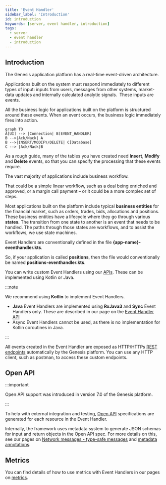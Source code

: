 ```yaml
---
title: 'Event Handler'
sidebar_label: 'Introduction'
id: introduction
keywords: [server, event handler, introduction]
tags:
  - server
  - event handler
  - introduction
---
```


## Introduction

The Genesis application platform has a real-time event-driven architecture.

Applications built on the system must respond immediately to different types of input: inputs from users, messages from other systems, market-data updates and internally calculated analytic signals.  These inputs are events.

All the business logic for applications built on the platform is structured around these events. When an event occurs, the business logic immediately fires into action.

```mermaid
graph TD
A[UI] --> |Connection| B(EVENT_HANDLER)
B -->|Ack/Nack| A
B -->|INSERT/MODIFY/DELETE| C[Database]
C --> |Ack/Nack|B
```

As a rough guide, many of the tables you have created need **Insert**, **Modify** and **Delete** events, so that you can specify the processing that these events require.

The vast majority of applications include business workflow.

That could be a simple linear workflow, such as a deal being enriched and approved, or a margin call payment – or it could be a more complex set of steps.

Most applications built on the platform include typical **business entities** for the financial market, such as orders, trades, bids, allocations and positions. These business entities have a lifecycle where they go through various **states**. The transition from one state to another is an event that needs to be handled. The paths through those states are workflows, and to assist the workflows, we use state machines.

Event Handlers are conventionally defined in the file **{app-name}-eventhandler.kts**.

So, if your application is called **positions**, then the file would conventionally be named **positions-eventhandler.kts**.

You can write custom Event Handlers using our [APIs](/server/api-reference/event-handler-api/). These can be implemented using Kotlin or Java.

:::note

We recommend using **Kotlin** to implement Event Handlers.

- **Java** Event Handlers are implemented using **RxJava3** and **Sync** Event Handlers only. These are described in our page on the [Event Handler API](/server/api-reference/event-handler-api/#rx3)
- Async Event Handlers cannot be used, as there is no implementation for Kotlin coroutines in Java.

:::

All events created in the Event Handler are exposed as HTTP/HTTPs [REST endpoints](/server/integration/rest-endpoints/introduction/) automatically by the Genesis platform. You can use any HTTP client, such as postman, to access these custom endpoints.

## Open API

:::important

Open API support was introduced in version 7.0 of the Genesis platform.

:::

To help with external integration and testing, [Open API](/server/integration/open-api/) specifications are generated for each resource in the Event Handler.

Internally, the framework uses metadata system to generate JSON schemas for input and return objects in the Open API spec. For more details on this, see our pages on [Network messages - type-safe messages](/server/network-messages/type-safe-messages/) and [metadata annotations](/server/network-messages/metadata-annotations/).

## Metrics
You can find details of how to use metrics with Event Handlers in our pages on [metrics](/operations/metrics/service-metrics/#event-handler).

